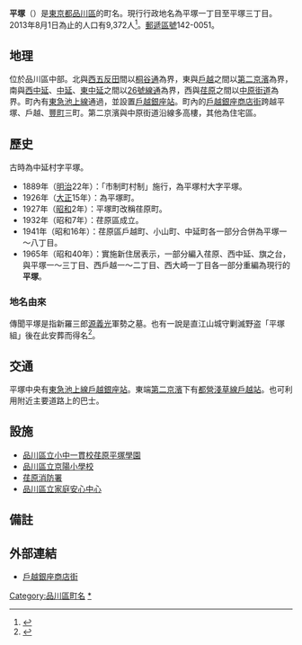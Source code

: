 {{Pathnav|日本|東京都|品川區|name=平塚|frame=1}}
{{Infobox Settlement
|official_name = 平塚
|native_name =
|settlement_type = [[町|町]]
|image_skyline =
|imagesize =
|image_caption =
|image_flag =
|image_seal =
| image_map =
| map_caption =
|subdivision_type = [[國家|國家]]
|subdivision_name = [[File:Flag_of_Japan.svg|border]] [[日本|日本]]
|subdivision_type1 = [[都道府縣|都道府縣]]
|subdivision_name1 = [[File:Flag_of_Tokyo_Prefecture.svg|25px]] [[東京都|東京都]]
|subdivision_type2 = [[東京都區部|特別區]]
|subdivision_name2 = [[File:Flag_of_Shinagawa,_Tokyo.svg|25px]] [[品川區|品川區]]
|established_title =
|established_date =
|government_type =
|leader_title =
|leader_name =
|area_magnitude =
|area_total_sq_mi =
|area_total_km2 =
|area_land_sq_mi =
|area_land_km2 =
|area_urban_sq_mi =
|area_urban_km2 =
|area_metro_km2 =
|area_metro_sq_mi =
|population_as_of= 2013年（平成25年）8月1日
|population_footnotes =
|population_total = 9372
|population_urban =
|population_metro =
|population_density_sq_mi =
|population_density_km2 =
| timezone = [[日本標準時間|JST]]
| utc_offset = +9
|timezone_DST =
|utc_offset_DST =
|latd=|latm=|lats=|latNS=
|longd=|longm=|longs=|longEW=
|elevation_footnotes=
|elevation_m =
|elevation_ft =
|postal_code_type = [[郵遞區號|郵遞區號]]
|postal_code = 142-0051
|area_code =
|website =
|footnotes =
}}
'''平塚'''（{{jpn|j=平塚|hg=ひらつか|rm=Hiratsuka|f=y}}）是[[東京都|東京都]][[品川區|品川區]]的町名。現行行政地名為平塚一丁目至平塚三丁目。2013年8月1日為止的人口有9,372人<ref>{{Cite web |url=http://www.city.shinagawa.tokyo.jp/ct/other000044500/201308a.xls |title=世帯と人口‐例月表 【地区別、町丁別、地域センター別】 2013年8月1日現在 |accessdate=2013年8月7日 |archive-date=2014年2月23日 |archive-url=https://web.archive.org/web/20140223014045/http://www.city.shinagawa.tokyo.jp/ct/other000044500/201308a.xls |dead-url=no }}</ref>。[[郵遞區號|郵遞區號]]142-0051。

== 地理 ==
位於品川區中部。北與[[西五反田|西五反田]]間以[[桐谷通|桐谷通]]為界，東與[[戶越|戶越]]之間以[[國道1號_(日本)|第二京濱]]為界，南與[[西中延|西中延]]、[[中延|中延]]、[[東中延|東中延]]之間以[[東京都道420號鮫洲大山線|26號線通]]為界，西與[[荏原_(品川區)|荏原]]之間以[[中原街道|中原街道]]為界。町內有[[東急池上線|東急池上線]]通過，並設置[[戶越銀座站|戶越銀座站]]。町內的[[戶越銀座|戶越銀座商店街]]跨越平塚、戶越、[[豐町_(品川區)|豐町]]三町。第二京濱與中原街道沿線多高樓，其他為住宅區。

== 歷史 ==
古時為中延村字平塚。
*1889年（[[明治|明治]]22年）：「市制町村制」施行，為平塚村大字平塚。
*1926年（[[大正|大正]]15年）：為平塚町。
*1927年（[[昭和|昭和]]2年）：平塚町改稱荏原町。
*1932年（昭和7年）：荏原區成立。
*1941年（昭和16年）：荏原區戶越町、小山町、中延町各一部分合併為平塚一～八丁目。
*1965年（昭和40年）：實施新住居表示，一部分編入荏原、西中延、旗之台，與平塚一～三丁目、西戶越一～二丁目、西大崎一丁目各一部分重編為現行的'''平塚'''。
=== 地名由來 ===
傳聞平塚是指新羅三郎[[源義光|源義光]]軍勢之墓。也有一說是直江山城守剿滅野盗「平塚組」後在此安葬而得名<ref>{{Cite web |url=http://www.city.shinagawa.tokyo.jp/ct/other000000800/report_h_1.pdf |title=第I章 品川区の景観特性と課題 |accessdate=2013-08-08 |archive-date=2013-06-25 |archive-url=https://web.archive.org/web/20130625225926/http://www.city.shinagawa.tokyo.jp/ct/other000000800/report_h_1.pdf |dead-url=no }}</ref>。

== 交通 ==
平塚中央有[[東急池上線|東急池上線]][[戶越銀座站|戶越銀座站]]。東端[[國道1號_(日本)|第二京濱]]下有[[都營地下鐵淺草線|都營淺草線]][[戶越站|戶越站]]。也可利用附近主要道路上的巴士。

== 設施 ==
* [[品川區立小中一貫校荏原平塚學園|品川區立小中一貫校荏原平塚學園]]
* [[品川區立京陽小學校|品川區立京陽小學校]]
* [[荏原消防署|荏原消防署]]
* [[品川區立家庭安心中心|品川區立家庭安心中心]]

== 備註 ==
{{reflist}}

== 外部連結 ==
* [http://www.togoshiginza.jp/ 戶越銀座商店街] {{Wayback|url=http://www.togoshiginza.jp/ |date=20130809191651 }}

{{品川區的町名}}
{{DEFAULTSORT:Hiratsuka}}
[[Category:品川區町名|Category:品川區町名]]
[[Category:平塚_(品川區)|*]]